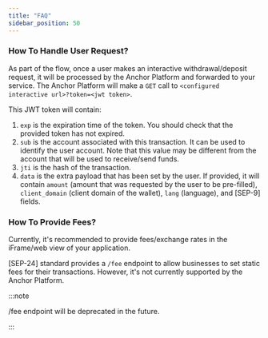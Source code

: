 ```yaml
---
title: "FAQ"
sidebar_position: 50
---
```


### How To Handle User Request?

As part of the flow, once a user makes an interactive withdrawal/deposit request, it will be processed by the Anchor Platform and forwarded to your service. The Anchor Platform will make a `GET` call to `<configured interactive url>?token=<jwt token>`.

This JWT token will contain:

1. `exp` is the expiration time of the token. You should check that the provided token has not expired.
2. `sub` is the account associated with this transaction. It can be used to identify the user account. Note that this value may be different from the account that will be used to receive/send funds.
3. `jti` is the hash of the transaction.
4. `data` is the extra payload that has been set by the user. If provided, it will contain `amount` (amount that was requested by the user to be pre-filled), `client_domain` (client domain of the wallet), `lang` (language), and [SEP-9] fields.

### How To Provide Fees?

Currently, it's recommended to provide fees/exchange rates in the iFrame/web view of your application.

[SEP-24] standard provides a `/fee` endpoint to allow businesses to set static fees for their transactions. However, it's not currently supported by the Anchor Platform.

:::note

/fee endpoint will be deprecated in the future.

:::
